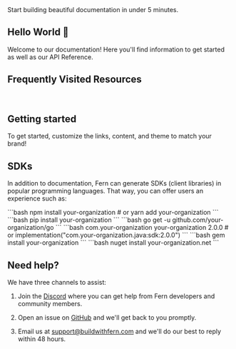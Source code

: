 <Callout intent="success">
Start building beautiful documentation in under 5 minutes.
</Callout>

## Hello World 👋

Welcome to our documentation! Here you'll find information to get started as well as our API Reference.

## Frequently Visited Resources

<Cards>
  <Card
    title="API Reference"
    icon="fa-solid fa-code"
    href="/api-reference"
  />
  <Card
    title="Discord Server"
    icon="fa-brands fa-discord"
    href="https://discord.com/invite/JkkXumPzcG"
  />
</Cards>

<br />

<Cards>
  <Card
    title="Blog"
    icon="fa-solid fa-signal"
    href="https://blog.buildwithfern.com"
  />
  <Card
    title="SOC 2 Compliance"
    icon="fa-solid fa-shield-halved"
    href="https://security.buildwithfern.com"
  />
</Cards>

## Getting started

To get started, customize the links, content, and theme to match your brand! 

## SDKs

In addition to documentation, Fern can generate SDKs (client libraries) in popular programming languages. That way, you can offer users an experience such as:

<CodeBlocks>
  <CodeBlock title="Node">
  ```bash
  npm install your-organization
  # or
  yarn add your-organization
  ```
  </CodeBlock>
  <CodeBlock title="Python">
  ```bash
  pip install your-organization
  ```
  </CodeBlock>
  <CodeBlock title="Go">
  ```bash
  go get -u github.com/your-organization/go
  ```
  </CodeBlock>
  <CodeBlock title="Java">
  ```bash
  <dependency>
    <groupId>com.your-organization</groupId>
    <artifactId>your-organization</artifactId>
    <version>2.0.0</version>
  </dependency>
  # or
  implementation("com.your-organization.java:sdk:2.0.0")
  ```
  </CodeBlock>
  <CodeBlock title="Ruby">
  ```bash
  gem install your-organization
  ```
  </CodeBlock>
  <CodeBlock title="C#">
  ```bash
  nuget install your-organization.net
  ```
  </CodeBlock>
</CodeBlocks>

## Need help? 

We have three channels to assist:

1. Join the [Discord](https://discord.com/invite/JkkXumPzcG) where you can get help from Fern developers and community members.

2. Open an issue on [GitHub](https://github.com/fern-api/docs-starter/issues/new) and we'll get back to you promptly.

3. Email us at [support@buildwithfern.com](mailto:support@buildwithfern.com) and we'll do our best to reply within 48 hours.
